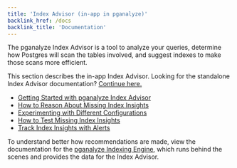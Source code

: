 ```yaml
---
title: 'Index Advisor (in-app in pganalyze)'
backlink_href: /docs
backlink_title: 'Documentation'
---
```


The pganalyze Index Advisor is a tool to analyze your queries, determine how Postgres
will scan the tables involved, and suggest indexes to make those scans more efficient.

This section describes the in-app Index Advisor. Looking for the standalone
Index Advisor documentation? [Continue here.](/docs/index-advisor/standalone)

 * [Getting Started with pganalyze Index Advisor](/docs/index-advisor/getting-started)
 * [How to Reason About Missing Index Insights](/docs/index-advisor/reason-about-insights)
 * [Experimenting with Different Configurations](/docs/index-advisor/configuration)
 * [How to Test Missing Index Insights](/docs/index-advisor/test-insights)
 * [Track Index Insights with Alerts](/docs/index-advisor/checks-and-alerts)
 
To understand better how recommendations are made, view the documentation for
the [pganalyze Indexing Engine](/docs/indexing-engine), which runs behind the
scenes and provides the data for the Index Advisor.
